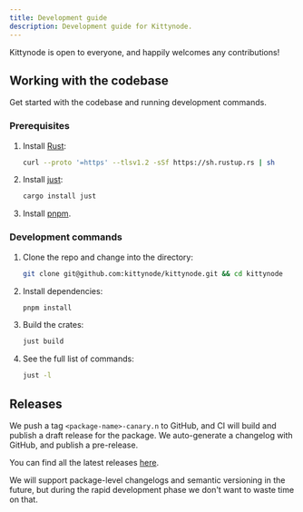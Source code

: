 ```yaml
---
title: Development guide
description: Development guide for Kittynode.
---
```



Kittynode is open to everyone, and happily welcomes any contributions!

## Working with the codebase

Get started with the codebase and running development commands.

### Prerequisites

<Steps>

1. Install [Rust](https://www.rust-lang.org/):

    ```bash
    curl --proto '=https' --tlsv1.2 -sSf https://sh.rustup.rs | sh
    ```

2. Install [just](https://github.com/casey/just):

    ```bash
    cargo install just
    ```

3. Install [pnpm](https://pnpm.io/installation).

</Steps>

### Development commands

<Steps>

1. Clone the repo and change into the directory:

    ```bash
    git clone git@github.com:kittynode/kittynode.git && cd kittynode
    ```

2. Install dependencies:

    ```bash
    pnpm install
    ```

3. Build the crates:

    ```bash
    just build
    ```

4. See the full list of commands:

    ```bash
    just -l
    ```

</Steps>

## Releases

We push a tag `<package-name>-canary.n` to GitHub, and CI will build and publish a draft release for the package. We auto-generate a changelog with GitHub, and publish a pre-release.

You can find all the latest releases [here](https://github.com/kittynode/kittynode/releases).

We will support package-level changelogs and semantic versioning in the future, but during the rapid development phase we don't want to waste time on that.
